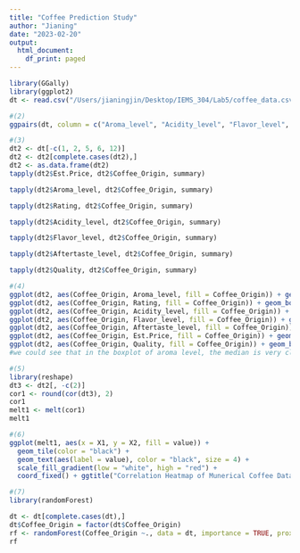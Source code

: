 ```yaml
---
title: "Coffee Prediction Study"
author: "Jianing"
date: "2023-02-20"
output:
  html_document:
    df_print: paged
---
```


```r
library(GGally)
library(ggplot2)
dt <- read.csv("/Users/jianingjin/Desktop/IEMS_304/Lab5/coffee_data.csv")
```

```r
#(2)
ggpairs(dt, column = c("Aroma_level", "Acidity_level", "Flavor_level", "Aftertaste_level"), ggplot2:: aes(color = Coffee_Origin)) +ggtitle("Pairplot of Coffee Flavor Features")
```

```r
#(3)
dt2 <- dt[-c(1, 2, 5, 6, 12)]
dt2 <- dt2[complete.cases(dt2),]
dt2 <- as.data.frame(dt2)
tapply(dt2$Est.Price, dt2$Coffee_Origin, summary)
```

```r
tapply(dt2$Aroma_level, dt2$Coffee_Origin, summary)
```
```r
tapply(dt2$Rating, dt2$Coffee_Origin, summary)
```
```r
tapply(dt2$Acidity_level, dt2$Coffee_Origin, summary)
```
```r
tapply(dt2$Flavor_level, dt2$Coffee_Origin, summary)
```
```r
tapply(dt2$Aftertaste_level, dt2$Coffee_Origin, summary)
```
```r
tapply(dt2$Quality, dt2$Coffee_Origin, summary)
```

```r
#(4)
ggplot(dt2, aes(Coffee_Origin, Aroma_level, fill = Coffee_Origin)) + geom_boxplot() +ggtitle("Boxplot of Aroma Level by Coffee_Origin")
ggplot(dt2, aes(Coffee_Origin, Rating, fill = Coffee_Origin)) + geom_boxplot() + ggtitle("Boxplot of Rating by Coffee_Origin")
ggplot(dt2, aes(Coffee_Origin, Acidity_level, fill = Coffee_Origin)) + geom_boxplot() + ggtitle("Boxplot of Acidity Level by Coffee_Origin")
ggplot(dt2, aes(Coffee_Origin, Flavor_level, fill = Coffee_Origin)) + geom_boxplot() + ggtitle("Boxplot of Flavor Level by Coffee_Origin")
ggplot(dt2, aes(Coffee_Origin, Aftertaste_level, fill = Coffee_Origin)) + geom_boxplot() + ggtitle("Boxplot of Aftertaste Level by Coffee_Origin")
ggplot(dt2, aes(Coffee_Origin, Est.Price, fill = Coffee_Origin)) + geom_boxplot() + ggtitle("Boxplot of Est.Price by Coffee_Origin")
ggplot(dt2, aes(Coffee_Origin, Quality, fill = Coffee_Origin)) + geom_boxplot() + ggtitle("Boxplot of Quality by Coffee_Origin")
#we could see that in the boxplot of aroma level, the median is very close to the upper lever and the upper levels of four different regions are quite same. The same situation is also in the boxplot of acidity level and aftertaste level. It demonstrates that our data of those levels are very concentrated.
```
```r
#(5)
library(reshape)
dt3 <- dt2[, -c(2)]
cor1 <- round(cor(dt3), 2)
cor1
melt1 <- melt(cor1)
melt1
```
```r
#(6)
ggplot(melt1, aes(x = X1, y = X2, fill = value)) +
  geom_tile(color = "black") +
  geom_text(aes(label = value), color = "black", size = 4) +
  scale_fill_gradient(low = "white", high = "red") +
  coord_fixed() + ggtitle("Correlation Heatmap of Munerical Coffee Data")
```
```r
#(7)
library(randomForest)
```
```r
dt <- dt[complete.cases(dt),]
dt$Coffee_Origin = factor(dt$Coffee_Origin)
rf <- randomForest(Coffee_Origin ~., data = dt, importance = TRUE, proximity = TRUE)
rf
```

